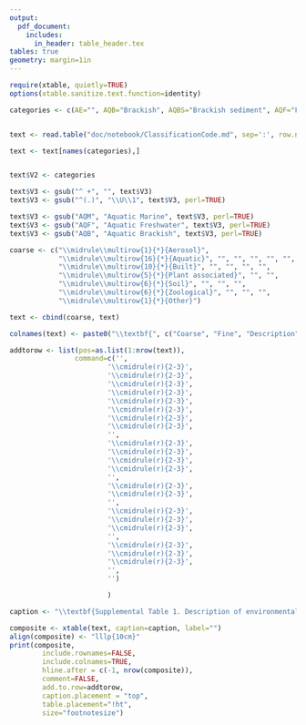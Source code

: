 ```yaml
---
output:
  pdf_document:
    includes:
      in_header: table_header.tex
tables: true
geometry: margin=1in
---
```


\captionsetup{labelformat=empty}

```r
require(xtable, quietly=TRUE)
options(xtable.sanitize.text.function=identity)

categories <- c(AE="", AQB="Brackish", AQBS="Brackish sediment", AQF="Freshwater", AQFS="Freshwater sediment", AQM="Marine", AQMS="Marine sediment", AQH="Hydrothermal vent", AQI="Ice", AQO="Other", BD="Digesters", BF="Food-associated", BI="Industrial/mining", BP="Pollution associated", BO="Other", PR="Plant root", PS="Plant surface", PO="Other", SA="Agricultural soil", SD="Desert soil", SP="Permafrost", SO="Other", ZV="Vertebrate", ZA="Arthropod", ZN="Other invertebrate", ZO="Other", OT="")


text <- read.table("doc/notebook/ClassificationCode.md", sep=':', row.names=1, stringsAsFactors=FALSE)

text <- text[names(categories),]


text$V2 <- categories

text$V3 <- gsub("^ +", "", text$V3)
text$V3 <- gsub("^(.)", "\\U\\1", text$V3, perl=TRUE)

text$V3 <- gsub("AQM", "Aquatic Marine", text$V3, perl=TRUE)
text$V3 <- gsub("AQF", "Aquatic Freshwater", text$V3, perl=TRUE)
text$V3 <- gsub("AQB", "Aquatic Brackish", text$V3, perl=TRUE)

coarse <- c("\\midrule\\multirow{1}{*}{Aerosol}",
			"\\midrule\\multirow{16}{*}{Aquatic}", "", "", "", "", "", "", "", "",
			"\\midrule\\multirow{10}{*}{Built}", "", "", "", "",
			"\\midrule\\multirow{5}{*}{Plant associated}", "", "",
			"\\midrule\\multirow{6}{*}{Soil}", "", "", "",
			"\\midrule\\multirow{6}{*}{Zoological}", "", "", "",
			"\\midrule\\multirow{1}{*}{Other}")

text <- cbind(coarse, text)

colnames(text) <- paste0("\\textbf{", c("Coarse", "Fine", "Description"), "}")

addtorow <- list(pos=as.list(1:nrow(text)),
				command=c('',
						'\\cmidrule(r){2-3}',
						'\\cmidrule(r){2-3}',
						'\\cmidrule(r){2-3}',
						'\\cmidrule(r){2-3}',
						'\\cmidrule(r){2-3}',
						'\\cmidrule(r){2-3}',
						'\\cmidrule(r){2-3}',
						'\\cmidrule(r){2-3}',
						'',
						'\\cmidrule(r){2-3}',
						'\\cmidrule(r){2-3}',
						'\\cmidrule(r){2-3}',
						'\\cmidrule(r){2-3}',
						'',
						'\\cmidrule(r){2-3}',
						'\\cmidrule(r){2-3}',
						'',
						'\\cmidrule(r){2-3}',
						'\\cmidrule(r){2-3}',
						'\\cmidrule(r){2-3}',
						'',
						'\\cmidrule(r){2-3}',
						'\\cmidrule(r){2-3}',
						'\\cmidrule(r){2-3}',
						'',
						'')

						)

caption <- "\\textbf{Supplemental Table 1. Description of environmental categories and the criteria used to assign sequences to each category.}"

composite <- xtable(text, caption=caption, label="")
align(composite) <- "lllp{10cm}"
print(composite,
		include.rownames=FALSE,
		include.colnames=TRUE,
		hline.after = c(-1, nrow(composite)),
		comment=FALSE,
		add.to.row=addtorow,
		caption.placement = "top",
		table.placement="!ht",
		size="footnotesize")
```
